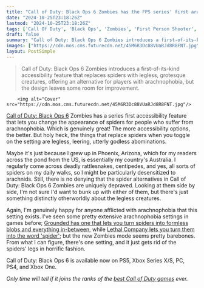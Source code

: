 ```yaml
---
title: "Call of Duty: Black Ops 6 Zombies has the FPS series' first arachnophobia toggle, and y'know, I think I'll just stick with the regular spiders please"
date: "2024-10-25T23:18:26Z"
lastmod: "2024-10-25T23:18:26Z"
tags: ['Call Of Duty', 'Black Ops', 'Zombies', 'First Person Shooter', 'Accessibility', 'Arachnophobia', 'PS5', 'Xbox Series X', 'PC', 'PS4', 'Xbox One']
draft: false
summary: "Call of Duty: Black Ops 6 Zombies introduces a first-of-its-kind accessibility feature that replaces spiders with legless, grotesque creatures, offering an alternative for players with arachnophobia, but the design leaves some room for improvement."
images: ["https://cdn.mos.cms.futurecdn.net/45M6R3Dc88VUaRJd8R8FNT.jpg"]
layout: PostSimple
---
```

> Call of Duty: Black Ops 6 Zombies introduces a first-of-its-kind accessibility feature that replaces spiders with legless, grotesque creatures, offering an alternative for players with arachnophobia, but the design leaves some room for improvement.


        <img alt="Cover" src="https://cdn.mos.cms.futurecdn.net/45M6R3Dc88VUaRJd8R8FNT.jpg"/>
        
[Call of Duty: Black Ops 6](https://www.gamesradar.com/games/call-of-duty/call-of-duty-black-ops-6-guide/) Zombies has a series first accessibility feature that lets you change the appearance of spiders for people who suffer from arachnophobia. Which is genuinely great! The more accessibility options, the better. But holy heck, the things that replace spiders when you toggle on the setting are legless, leering, utterly godless abominations. 

Maybe it's just because I grew up in Phoenix, Arizona, which for my readers across the pond from the US, is essentially my country's Australia. I regularly come across deadly rattlesnakes, centipedes, and yes, all sorts of spiders on my daily walks, so I might be particularly desensitized to arachnids. Still, there is no denying that the spider alternatives in Call of Duty: Black Ops 6 Zombies are uniquely depraved. Looking at them side by side, I'm not sure I'd want to bunk up with either of them, but there's just something distinctly otherworldly about the legless creatures.



Again, I'm genuinely happy for anyone afflicted with arachnophobia that this setting exists. I've seen some pretty extensive arachnophobia settings in games before; [Grounded has one that lets you turn spiders into formless blobs and everything in-between](https://www.gamesradar.com/grounded-arachnophobia-mode-lets-you-turn-spiders-into-legless-blobs-and-everything-in-between/), while [Lethal Company lets you turn them into the word 'spider'](https://www.gamesradar.com/new-lethal-company-patch-adds-the-most-literal-arachnophobia-mode-weve-seen-yet/); but the new Zombies mode seems pretty barebones. From what I can figure, there's one setting, and it just gets rid of the spiders' legs in horrific fashion.

Call of Duty: Black Ops 6 is available now on PS5, Xbox Series X/S, PC, PS4, and Xbox One.

*Only time will tell if it joins the ranks of the *[<em>best Call of Duty games</em>](https://www.gamesradar.com/best-call-of-duty-games/)* ever.*
        